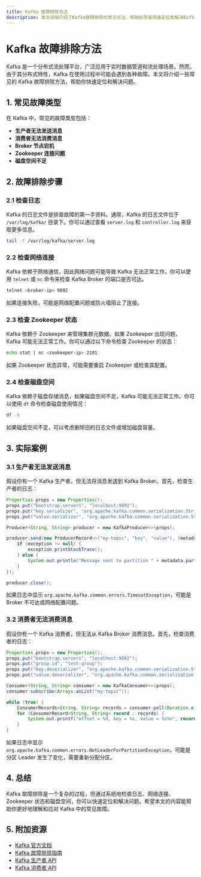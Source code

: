```yaml
---
title: Kafka 故障排除方法
description: 本文详细介绍了Kafka故障排除的常见方法，帮助初学者快速定位和解决Kafka使用中的问题。
---
```


# Kafka 故障排除方法

Kafka 是一个分布式流处理平台，广泛应用于实时数据管道和流处理场景。然而，由于其分布式特性，Kafka 在使用过程中可能会遇到各种故障。本文将介绍一些常见的 Kafka 故障排除方法，帮助你快速定位和解决问题。

## 1. 常见故障类型

在 Kafka 中，常见的故障类型包括：

- **生产者无法发送消息**
- **消费者无法消费消息**
- **Broker 节点宕机**
- **Zookeeper 连接问题**
- **磁盘空间不足**

## 2. 故障排除步骤

### 2.1 检查日志

Kafka 的日志文件是排查故障的第一手资料。通常，Kafka 的日志文件位于 `/var/log/kafka/` 目录下。你可以通过查看 `server.log` 和 `controller.log` 来获取更多信息。

```bash
tail -f /var/log/kafka/server.log
```

### 2.2 检查网络连接

Kafka 依赖于网络通信，因此网络问题可能导致 Kafka 无法正常工作。你可以使用 `telnet` 或 `nc` 命令来检查 Kafka Broker 的端口是否可达。

```bash
telnet <broker-ip> 9092
```

如果连接失败，可能是网络配置问题或防火墙阻止了连接。

### 2.3 检查 Zookeeper 状态

Kafka 依赖于 Zookeeper 来管理集群元数据。如果 Zookeeper 出现问题，Kafka 可能无法正常工作。你可以通过以下命令检查 Zookeeper 的状态：

```bash
echo stat | nc <zookeeper-ip> 2181
```

如果 Zookeeper 状态异常，可能需要重启 Zookeeper 或检查其配置。

### 2.4 检查磁盘空间

Kafka 依赖于磁盘存储消息，如果磁盘空间不足，Kafka 可能无法正常工作。你可以使用 `df` 命令检查磁盘使用情况：

```bash
df -h
```

如果磁盘空间不足，可以考虑删除旧的日志文件或增加磁盘容量。

## 3. 实际案例

### 3.1 生产者无法发送消息

假设你有一个 Kafka 生产者，但无法将消息发送到 Kafka Broker。首先，检查生产者的日志：

```java
Properties props = new Properties();
props.put("bootstrap.servers", "localhost:9092");
props.put("key.serializer", "org.apache.kafka.common.serialization.StringSerializer");
props.put("value.serializer", "org.apache.kafka.common.serialization.StringSerializer");

Producer<String, String> producer = new KafkaProducer<>(props);

producer.send(new ProducerRecord<>("my-topic", "key", "value"), (metadata, exception) -> {
    if (exception != null) {
        exception.printStackTrace();
    } else {
        System.out.println("Message sent to partition " + metadata.partition() + " with offset " + metadata.offset());
    }
});

producer.close();
```

如果日志中显示 `org.apache.kafka.common.errors.TimeoutException`，可能是 Broker 不可达或网络配置问题。

### 3.2 消费者无法消费消息

假设你有一个 Kafka 消费者，但无法从 Kafka Broker 消费消息。首先，检查消费者的日志：

```java
Properties props = new Properties();
props.put("bootstrap.servers", "localhost:9092");
props.put("group.id", "test-group");
props.put("key.deserializer", "org.apache.kafka.common.serialization.StringDeserializer");
props.put("value.deserializer", "org.apache.kafka.common.serialization.StringDeserializer");

Consumer<String, String> consumer = new KafkaConsumer<>(props);
consumer.subscribe(Arrays.asList("my-topic"));

while (true) {
    ConsumerRecords<String, String> records = consumer.poll(Duration.ofMillis(100));
    for (ConsumerRecord<String, String> record : records) {
        System.out.printf("offset = %d, key = %s, value = %s%n", record.offset(), record.key(), record.value());
    }
}
```

如果日志中显示 `org.apache.kafka.common.errors.NotLeaderForPartitionException`，可能是分区 Leader 发生了变化，需要重新分配分区。

## 4. 总结

Kafka 故障排除是一个复杂的过程，但通过系统地检查日志、网络连接、Zookeeper 状态和磁盘空间，你可以快速定位和解决问题。希望本文的内容能帮助你更好地理解和应对 Kafka 中的常见故障。

## 5. 附加资源

- [Kafka 官方文档](https://kafka.apache.org/documentation/)
- [Kafka 故障排除指南](https://kafka.apache.org/quickstart#quickstart_troubleshooting)
- [Kafka 生产者 API](https://kafka.apache.org/26/javadoc/org/apache/kafka/clients/producer/KafkaProducer.html)
- [Kafka 消费者 API](https://kafka.apache.org/26/javadoc/org/apache/kafka/clients/consumer/KafkaConsumer.html)
